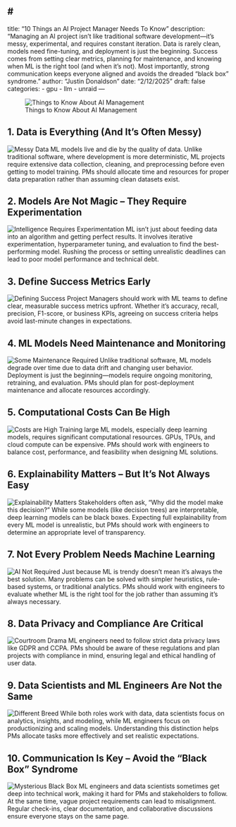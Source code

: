 # 
---
title: "10 Things an AI Project Manager Needs To Know"
description: "Managing an AI project isn’t like traditional software development—it’s messy, experimental, and requires constant iteration. Data is rarely clean, models need fine-tuning, and deployment is just the beginning. Success comes from setting clear metrics, planning for maintenance, and knowing when ML is the right tool (and when it’s not). Most importantly, strong communication keeps everyone aligned and avoids the dreaded “black box” syndrome."
author: "Justin Donaldson"
date: "2/12/2025"
draft: false
categories:
  - gpu
  - llm
  - unraid
---

![Things to Know About AI Management](images/omgjjd_norman_rockwell._children_programming_an_AI_af3ffb58-9afe-4038-beed-3babfd6e7005.png){.preview-image}

## 1. Data is Everything (And It’s Often Messy)
![Messy Data](images/omgjjd_norman_rockwell._messy_room_and_not_much_time_to_clean_i_199bfde1-85fc-42bc-a48f-443e05f2ba0c.png)
ML models live and die by the quality of data. Unlike traditional software, where development is more deterministic, ML projects require extensive data collection, cleaning, and preprocessing before even getting to model training. PMs should allocate time and resources for proper data preparation rather than assuming clean datasets exist.


## 2. Models Are Not Magic – They Require Experimentation
![Intelligence Requires Experimentation](images/omgjjd_norman_rockwell._Models_are_not_magic._They_require_expe_8c440650-e881-4580-afcc-e7b0a748722c.png)
ML isn’t just about feeding data into an algorithm and getting perfect results. It involves iterative experimentation, hyperparameter tuning, and evaluation to find the best-performing model. Rushing the process or setting unrealistic deadlines can lead to poor model performance and technical debt.


## 3. Define Success Metrics Early
![Defining Success](images/omgjjd_norman_rockwell._multi-ethnic._define_sucess_metrics_ear_00c79b48-3650-4165-8681-7cb7ee60fd54.png)
Project Managers should work with ML teams to define clear, measurable success metrics upfront. Whether it’s accuracy, recall, precision, F1-score, or business KPIs, agreeing on success criteria helps avoid last-minute changes in expectations.


## 4. ML Models Need Maintenance and Monitoring
![Some Maintenance Required](images/omgjjd_norman_rockwell._multi-ethnic._robots_require_maintenanc_68f61ca3-00c0-4f6d-bd8d-648c9b35fa3b.png)
Unlike traditional software, ML models degrade over time due to data drift and changing user behavior. Deployment is just the beginning—models require ongoing monitoring, retraining, and evaluation. PMs should plan for post-deployment maintenance and allocate resources accordingly.

## 5. Computational Costs Can Be High
![Costs are High](images/omgjjd_norman_rockwell._money_problems._04914a25-c5f1-4c36-b52a-3dfe88f50fe2.png)
Training large ML models, especially deep learning models, requires significant computational resources. GPUs, TPUs, and cloud compute can be expensive. PMs should work with engineers to balance cost, performance, and feasibility when designing ML solutions.

## 6. Explainability Matters – But It’s Not Always Easy
![Explainability Matters](images/omgjjd_norman_rockwell._parents_looking_disappointed_at_kids_th_87f1f2b0-7dc2-4ab6-9f52-fdb26600b226.png)
Stakeholders often ask, "Why did the model make this decision?" While some models (like decision trees) are interpretable, deep learning models can be black boxes. Expecting full explainability from every ML model is unrealistic, but PMs should work with engineers to determine an appropriate level of transparency.

## 7. Not Every Problem Needs Machine Learning
![AI Not Required](images/omgjjd_norman_rockwell._multi-ethnic._Not_every_problem_needs_m_664350cd-c96b-4175-a167-7bd4796b353c.png)
Just because ML is trendy doesn’t mean it’s always the best solution. Many problems can be solved with simpler heuristics, rule-based systems, or traditional analytics. PMs should work with engineers to evaluate whether ML is the right tool for the job rather than assuming it’s always necessary.

## 8. Data Privacy and Compliance Are Critical
![Courtroom Drama](images/omgjjd_norman_rockwell._multi-ethnic._children._courtoom_argume_178079bc-979f-4ce9-90f9-f7826db8db42.png)
ML engineers need to follow strict data privacy laws like GDPR and CCPA. PMs should be aware of these regulations and plan projects with compliance in mind, ensuring legal and ethical handling of user data.

## 9. Data Scientists and ML Engineers Are Not the Same
![Different Breed](images/omgjjd_norman_rockwell._data_scientists_and_ML_engineers_are_no_6f4b16c4-d547-47f9-b7a6-3f481e9c79b1.png)
While both roles work with data, data scientists focus on analytics, insights, and modeling, while ML engineers focus on productionizing and scaling models. Understanding this distinction helps PMs allocate tasks more effectively and set realistic expectations.

## 10. Communication Is Key – Avoid the “Black Box” Syndrome
![Mysterious Black Box](images/omgjjd_norman_rockwell._multi-ethnic_workplace._mysterious_blac_32589cdc-96d7-4d32-b1b8-d0ffab14d73c.png)
ML engineers and data scientists sometimes get deep into technical work, making it hard for PMs and stakeholders to follow. At the same time, vague project requirements can lead to misalignment. Regular check-ins, clear documentation, and collaborative discussions ensure everyone stays on the same page.

